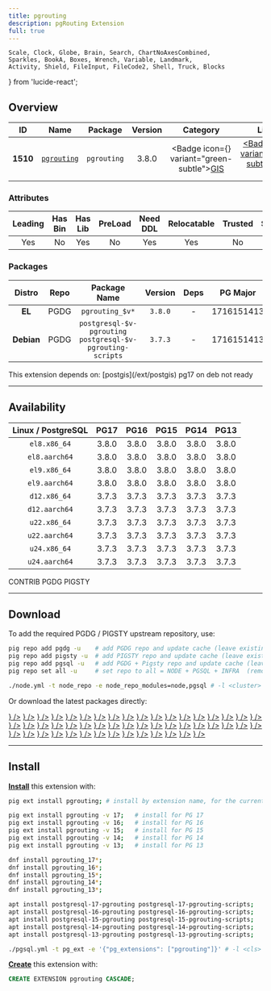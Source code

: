 ```yaml
---
title: pgrouting
description: pgRouting Extension
full: true
---
```


    Scale, Clock, Globe, Brain, Search, ChartNoAxesCombined,
    Sparkles, BookA, Boxes, Wrench, Variable, Landmark,
    Activity, Shield, FileInput, FileCode2, Shell, Truck, Blocks
} from 'lucide-react';

## Overview

| <TooltipIconButton tooltip="Extension unique identifier" side="top">ID</TooltipIconButton> | <TooltipIconButton tooltip="Extension name" side="top">Name</TooltipIconButton> | <TooltipIconButton tooltip="Package name for installation" side="top">Package</TooltipIconButton> | <TooltipIconButton tooltip="Latest available extension version" side="top">Version</TooltipIconButton> | <TooltipIconButton tooltip="Extension category" side="top">Category</TooltipIconButton> | <TooltipIconButton tooltip="Open source license" side="top">License</TooltipIconButton> | <TooltipIconButton tooltip="Programming language" side="top">Lang</TooltipIconButton> |
|:--------:|:--------:|:----------:|:--------------:|:---------------------------------------:|:------------------------------------------------------:|:----:|
| **1510** | [`pgrouting`](https://github.com/pgRouting/pgrouting) | `pgrouting` | 3.8.0 | <Badge icon={<Globe />} variant="green-subtle"><a href="/ext/gis" className="no-underline">GIS</a></Badge> | <a href="/ext/list/license#gpl-20" className="no-underline"><Badge icon={<Scale />} variant="amber-subtle">GPL-2.0</Badge></a> | <a href="/ext/list/lang#c-1"><Badge icon={<FileCode2 />} variant="purple-subtle">C++</Badge></a> |

### Attributes

| <TooltipIconButton tooltip="The Primary Leading extension in the Package" side="top">Leading</TooltipIconButton> | <TooltipIconButton tooltip="Contains binary utils" side="top">Has Bin</TooltipIconButton> | <TooltipIconButton tooltip="Contains .so shared library files" side="top">Has Lib</TooltipIconButton> | <TooltipIconButton tooltip="Requires preloading via shared_preload_libraries" side="top">PreLoad</TooltipIconButton> | <TooltipIconButton tooltip="Requires CREATE EXTENSION DDL command" side="top">Need DDL</TooltipIconButton> | <TooltipIconButton tooltip="Can be installed in any schema" side="top">Relocatable</TooltipIconButton> | <TooltipIconButton tooltip="Can be created by non-superuser" side="top">Trusted</TooltipIconButton> | <TooltipIconButton tooltip="Schemas used by this extension" side="top">Schemas</TooltipIconButton> |
|:-------:|:-------:|:-------:|:-------:|:--------:|:-----------:|:-------:|:-------:|
| Yes | No | Yes | No | Yes | Yes | No | - |

### Packages

| <TooltipIconButton tooltip="Linux distribution family, EL or Debian" side="top">Distro</TooltipIconButton> | <TooltipIconButton tooltip="Package repository" side="top">Repo</TooltipIconButton> | <TooltipIconButton tooltip="The RPM/DEB Package Name Pattern (replace $v with real pg major)" side="top">Package Name</TooltipIconButton> | <TooltipIconButton tooltip="Latest package version" side="top">Version</TooltipIconButton> | <TooltipIconButton tooltip="RPM/DEB Package dependencies" side="top">Deps</TooltipIconButton> | <TooltipIconButton tooltip="Available in these PostgreSQL Major Versions" side="top">PG Major</TooltipIconButton> |
|:----------:|:--------:|:------------------------:|:-----------:|:------------:|:------------------:|
|   **EL**   | <Badge variant="blue-subtle"><span className="font-bold">PGDG</span></Badge> | `pgrouting_$v*` | `3.8.0` | - | <Badge variant="green-subtle">17</Badge><Badge variant="green-subtle">16</Badge><Badge variant="green-subtle">15</Badge><Badge variant="green-subtle">14</Badge><Badge variant="green-subtle">13</Badge> |
| **Debian** | <Badge variant="blue-subtle"><span className="font-bold">PGDG</span></Badge> | `postgresql-$v-pgrouting postgresql-$v-pgrouting-scripts` | `3.7.3` | - | <Badge variant="green-subtle">17</Badge><Badge variant="green-subtle">16</Badge><Badge variant="green-subtle">15</Badge><Badge variant="green-subtle">14</Badge><Badge variant="green-subtle">13</Badge> |


<Callout title="Dependencies" type="warn">
    This extension depends on: [postgis](/ext/postgis)
</Callout>

<Callout title="Comments" type="info">
    pg17 on deb not ready
</Callout>


------

## Availability

| <TooltipIconButton tooltip="Linux Distro Arch / PostgreSQL Major Version" side="top">Linux / PostgreSQL </TooltipIconButton> | **PG17** | **PG16** | **PG15** | **PG14** | **PG13** |
|:-----:|:-----:|:-----:|:-----:|:-----:|:-----:|
| `el8.x86_64` | <Badge variant="blue-subtle">3.8.0</Badge> | <Badge variant="blue-subtle">3.8.0</Badge> | <Badge variant="blue-subtle">3.8.0</Badge> | <Badge variant="blue-subtle">3.8.0</Badge> | <Badge variant="blue-subtle">3.8.0</Badge> |
| `el8.aarch64` | <Badge variant="blue-subtle">3.8.0</Badge> | <Badge variant="blue-subtle">3.8.0</Badge> | <Badge variant="blue-subtle">3.8.0</Badge> | <Badge variant="blue-subtle">3.8.0</Badge> | <Badge variant="blue-subtle">3.8.0</Badge> |
| `el9.x86_64` | <Badge variant="blue-subtle">3.8.0</Badge> | <Badge variant="blue-subtle">3.8.0</Badge> | <Badge variant="blue-subtle">3.8.0</Badge> | <Badge variant="blue-subtle">3.8.0</Badge> | <Badge variant="blue-subtle">3.8.0</Badge> |
| `el9.aarch64` | <Badge variant="blue-subtle">3.8.0</Badge> | <Badge variant="blue-subtle">3.8.0</Badge> | <Badge variant="blue-subtle">3.8.0</Badge> | <Badge variant="blue-subtle">3.8.0</Badge> | <Badge variant="blue-subtle">3.8.0</Badge> |
| `d12.x86_64` | <Badge variant="blue-subtle">3.7.3</Badge> | <Badge variant="blue-subtle">3.7.3</Badge> | <Badge variant="blue-subtle">3.7.3</Badge> | <Badge variant="blue-subtle">3.7.3</Badge> | <Badge variant="blue-subtle">3.7.3</Badge> |
| `d12.aarch64` | <Badge variant="blue-subtle">3.7.3</Badge> | <Badge variant="blue-subtle">3.7.3</Badge> | <Badge variant="blue-subtle">3.7.3</Badge> | <Badge variant="blue-subtle">3.7.3</Badge> | <Badge variant="blue-subtle">3.7.3</Badge> |
| `u22.x86_64` | <Badge variant="blue-subtle">3.7.3</Badge> | <Badge variant="blue-subtle">3.7.3</Badge> | <Badge variant="blue-subtle">3.7.3</Badge> | <Badge variant="blue-subtle">3.7.3</Badge> | <Badge variant="blue-subtle">3.7.3</Badge> |
| `u22.aarch64` | <Badge variant="blue-subtle">3.7.3</Badge> | <Badge variant="blue-subtle">3.7.3</Badge> | <Badge variant="blue-subtle">3.7.3</Badge> | <Badge variant="blue-subtle">3.7.3</Badge> | <Badge variant="blue-subtle">3.7.3</Badge> |
| `u24.x86_64` | <Badge variant="blue-subtle">3.7.3</Badge> | <Badge variant="blue-subtle">3.7.3</Badge> | <Badge variant="blue-subtle">3.7.3</Badge> | <Badge variant="blue-subtle">3.7.3</Badge> | <Badge variant="blue-subtle">3.7.3</Badge> |
| `u24.aarch64` | <Badge variant="blue-subtle">3.7.3</Badge> | <Badge variant="blue-subtle">3.7.3</Badge> | <Badge variant="blue-subtle">3.7.3</Badge> | <Badge variant="blue-subtle">3.7.3</Badge> | <Badge variant="blue-subtle">3.7.3</Badge> |

<Badge variant="green-subtle"><span className="font-black">CONTRIB</span></Badge> <Badge variant="blue-subtle"><span className="font-black">PGDG</span></Badge> <Badge variant="amber-subtle"><span className="font-black">PIGSTY</span></Badge>

------

## Download

To add the required PGDG / PIGSTY upstream repository, use:

```bash tab="pig"
pig repo add pgdg -u    # add PGDG repo and update cache (leave existing repos)
pig repo add pigsty -u  # add PIGSTY repo and update cache (leave existing repos)
pig repo add pgsql -u   # add PGDG + Pigsty repo and update cache (leave existing repos)
pig repo set all -u     # set repo to all = NODE + PGSQL + INFRA  (remove existing repos)
```
```bash tab="pigsty"
./node.yml -t node_repo -e node_repo_modules=node,pgsql # -l <cluster>
```

Or download the latest packages directly:

<Files>
    <Folder name="el8.x86_64">
        <a href="https://download.postgresql.org/pub/repos/yum/17/redhat/rhel-8-x86_64/pgrouting_17-3.8.0-1PGDG.rhel8.x86_64.rpm"><File name="pgrouting_17-3.8.0-1PGDG.rhel8.x86_64.rpm" icon={<Package className="text-emerald-500" />} /></a>
        <a href="https://download.postgresql.org/pub/repos/yum/16/redhat/rhel-8-x86_64/pgrouting_16-3.8.0-1PGDG.rhel8.x86_64.rpm"><File name="pgrouting_16-3.8.0-1PGDG.rhel8.x86_64.rpm" icon={<Package className="text-emerald-500" />} /></a>
        <a href="https://download.postgresql.org/pub/repos/yum/15/redhat/rhel-8-x86_64/pgrouting_15-3.8.0-1PGDG.rhel8.x86_64.rpm"><File name="pgrouting_15-3.8.0-1PGDG.rhel8.x86_64.rpm" icon={<Package className="text-emerald-500" />} /></a>
        <a href="https://download.postgresql.org/pub/repos/yum/14/redhat/rhel-8-x86_64/pgrouting_14-3.8.0-1PGDG.rhel8.x86_64.rpm"><File name="pgrouting_14-3.8.0-1PGDG.rhel8.x86_64.rpm" icon={<Package className="text-emerald-500" />} /></a>
        <a href="https://download.postgresql.org/pub/repos/yum/13/redhat/rhel-8-x86_64/pgrouting_13-3.8.0-1PGDG.rhel8.x86_64.rpm"><File name="pgrouting_13-3.8.0-1PGDG.rhel8.x86_64.rpm" icon={<Package className="text-emerald-500" />} /></a>
    </Folder>
    <Folder name="el8.aarch64">
        <a href="https://download.postgresql.org/pub/repos/yum/17/redhat/rhel-8-aarch64/pgrouting_17-3.8.0-1PGDG.rhel8.aarch64.rpm"><File name="pgrouting_17-3.8.0-1PGDG.rhel8.aarch64.rpm" icon={<Package className="text-orange-500" />} /></a>
        <a href="https://download.postgresql.org/pub/repos/yum/16/redhat/rhel-8-aarch64/pgrouting_16-3.8.0-1PGDG.rhel8.aarch64.rpm"><File name="pgrouting_16-3.8.0-1PGDG.rhel8.aarch64.rpm" icon={<Package className="text-orange-500" />} /></a>
        <a href="https://download.postgresql.org/pub/repos/yum/15/redhat/rhel-8-aarch64/pgrouting_15-3.8.0-1PGDG.rhel8.aarch64.rpm"><File name="pgrouting_15-3.8.0-1PGDG.rhel8.aarch64.rpm" icon={<Package className="text-orange-500" />} /></a>
        <a href="https://download.postgresql.org/pub/repos/yum/14/redhat/rhel-8-aarch64/pgrouting_14-3.8.0-1PGDG.rhel8.aarch64.rpm"><File name="pgrouting_14-3.8.0-1PGDG.rhel8.aarch64.rpm" icon={<Package className="text-orange-500" />} /></a>
        <a href="https://download.postgresql.org/pub/repos/yum/13/redhat/rhel-8-aarch64/pgrouting_13-3.8.0-1PGDG.rhel8.aarch64.rpm"><File name="pgrouting_13-3.8.0-1PGDG.rhel8.aarch64.rpm" icon={<Package className="text-orange-500" />} /></a>
    </Folder>
    <Folder name="el9.x86_64">
        <a href="https://download.postgresql.org/pub/repos/yum/17/redhat/rhel-9-x86_64/pgrouting_17-3.8.0-1PGDG.rhel9.x86_64.rpm"><File name="pgrouting_17-3.8.0-1PGDG.rhel9.x86_64.rpm" icon={<Package className="text-emerald-500" />} /></a>
        <a href="https://download.postgresql.org/pub/repos/yum/16/redhat/rhel-9-x86_64/pgrouting_16-3.8.0-1PGDG.rhel9.x86_64.rpm"><File name="pgrouting_16-3.8.0-1PGDG.rhel9.x86_64.rpm" icon={<Package className="text-emerald-500" />} /></a>
        <a href="https://download.postgresql.org/pub/repos/yum/15/redhat/rhel-9-x86_64/pgrouting_15-3.8.0-1PGDG.rhel9.x86_64.rpm"><File name="pgrouting_15-3.8.0-1PGDG.rhel9.x86_64.rpm" icon={<Package className="text-emerald-500" />} /></a>
        <a href="https://download.postgresql.org/pub/repos/yum/14/redhat/rhel-9-x86_64/pgrouting_14-3.8.0-1PGDG.rhel9.x86_64.rpm"><File name="pgrouting_14-3.8.0-1PGDG.rhel9.x86_64.rpm" icon={<Package className="text-emerald-500" />} /></a>
        <a href="https://download.postgresql.org/pub/repos/yum/13/redhat/rhel-9-x86_64/pgrouting_13-3.8.0-1PGDG.rhel9.x86_64.rpm"><File name="pgrouting_13-3.8.0-1PGDG.rhel9.x86_64.rpm" icon={<Package className="text-emerald-500" />} /></a>
    </Folder>
    <Folder name="el9.aarch64">
        <a href="https://download.postgresql.org/pub/repos/yum/17/redhat/rhel-9-aarch64/pgrouting_17-3.8.0-1PGDG.rhel9.aarch64.rpm"><File name="pgrouting_17-3.8.0-1PGDG.rhel9.aarch64.rpm" icon={<Package className="text-orange-500" />} /></a>
        <a href="https://download.postgresql.org/pub/repos/yum/16/redhat/rhel-9-aarch64/pgrouting_16-3.8.0-1PGDG.rhel9.aarch64.rpm"><File name="pgrouting_16-3.8.0-1PGDG.rhel9.aarch64.rpm" icon={<Package className="text-orange-500" />} /></a>
        <a href="https://download.postgresql.org/pub/repos/yum/15/redhat/rhel-9-aarch64/pgrouting_15-3.8.0-1PGDG.rhel9.aarch64.rpm"><File name="pgrouting_15-3.8.0-1PGDG.rhel9.aarch64.rpm" icon={<Package className="text-orange-500" />} /></a>
        <a href="https://download.postgresql.org/pub/repos/yum/14/redhat/rhel-9-aarch64/pgrouting_14-3.8.0-1PGDG.rhel9.aarch64.rpm"><File name="pgrouting_14-3.8.0-1PGDG.rhel9.aarch64.rpm" icon={<Package className="text-orange-500" />} /></a>
        <a href="https://download.postgresql.org/pub/repos/yum/13/redhat/rhel-9-aarch64/pgrouting_13-3.8.0-1PGDG.rhel9.aarch64.rpm"><File name="pgrouting_13-3.8.0-1PGDG.rhel9.aarch64.rpm" icon={<Package className="text-orange-500" />} /></a>
    </Folder>
    <Folder name="d12.x86_64">
        <a href="https://apt.postgresql.org/pub/repos/apt/pool/main/p/pgrouting/postgresql-17-pgrouting_3.7.3-1.pgdg120+1_arm64.deb"><File name="postgresql-17-pgrouting_3.7.3-1.pgdg120+1_arm64.deb" icon={<Box className="text-emerald-500" />} /></a>
        <a href="https://apt.postgresql.org/pub/repos/apt/pool/main/p/pgrouting/postgresql-16-pgrouting_3.7.3-1.pgdg120+1_arm64.deb"><File name="postgresql-16-pgrouting_3.7.3-1.pgdg120+1_arm64.deb" icon={<Box className="text-emerald-500" />} /></a>
        <a href="https://apt.postgresql.org/pub/repos/apt/pool/main/p/pgrouting/postgresql-15-pgrouting_3.7.3-1.pgdg120+1_arm64.deb"><File name="postgresql-15-pgrouting_3.7.3-1.pgdg120+1_arm64.deb" icon={<Box className="text-emerald-500" />} /></a>
        <a href="https://apt.postgresql.org/pub/repos/apt/pool/main/p/pgrouting/postgresql-14-pgrouting_3.7.3-1.pgdg120+1_arm64.deb"><File name="postgresql-14-pgrouting_3.7.3-1.pgdg120+1_arm64.deb" icon={<Box className="text-emerald-500" />} /></a>
        <a href="https://apt.postgresql.org/pub/repos/apt/pool/main/p/pgrouting/postgresql-13-pgrouting_3.7.3-1.pgdg120+1_arm64.deb"><File name="postgresql-13-pgrouting_3.7.3-1.pgdg120+1_arm64.deb" icon={<Box className="text-emerald-500" />} /></a>
    </Folder>
    <Folder name="d12.aarch64">
        <a href="https://apt.postgresql.org/pub/repos/apt/pool/main/p/pgrouting/postgresql-17-pgrouting_3.7.3-1.pgdg120+1_amd64.deb"><File name="postgresql-17-pgrouting_3.7.3-1.pgdg120+1_amd64.deb" icon={<Box className="text-orange-500" />} /></a>
        <a href="https://apt.postgresql.org/pub/repos/apt/pool/main/p/pgrouting/postgresql-16-pgrouting_3.7.3-1.pgdg120+1_amd64.deb"><File name="postgresql-16-pgrouting_3.7.3-1.pgdg120+1_amd64.deb" icon={<Box className="text-orange-500" />} /></a>
        <a href="https://apt.postgresql.org/pub/repos/apt/pool/main/p/pgrouting/postgresql-15-pgrouting_3.7.3-1.pgdg120+1_amd64.deb"><File name="postgresql-15-pgrouting_3.7.3-1.pgdg120+1_amd64.deb" icon={<Box className="text-orange-500" />} /></a>
        <a href="https://apt.postgresql.org/pub/repos/apt/pool/main/p/pgrouting/postgresql-14-pgrouting_3.7.3-1.pgdg120+1_amd64.deb"><File name="postgresql-14-pgrouting_3.7.3-1.pgdg120+1_amd64.deb" icon={<Box className="text-orange-500" />} /></a>
        <a href="https://apt.postgresql.org/pub/repos/apt/pool/main/p/pgrouting/postgresql-13-pgrouting_3.7.3-1.pgdg120+1_amd64.deb"><File name="postgresql-13-pgrouting_3.7.3-1.pgdg120+1_amd64.deb" icon={<Box className="text-orange-500" />} /></a>
    </Folder>
    <Folder name="u22.x86_64">
        <a href="https://apt.postgresql.org/pub/repos/apt/pool/main/p/pgrouting/postgresql-17-pgrouting_3.7.3-1.pgdg22.04+1_amd64.deb"><File name="postgresql-17-pgrouting_3.7.3-1.pgdg22.04+1_amd64.deb" icon={<Box className="text-emerald-500" />} /></a>
        <a href="https://apt.postgresql.org/pub/repos/apt/pool/main/p/pgrouting/postgresql-16-pgrouting_3.7.3-1.pgdg22.04+1_amd64.deb"><File name="postgresql-16-pgrouting_3.7.3-1.pgdg22.04+1_amd64.deb" icon={<Box className="text-emerald-500" />} /></a>
        <a href="https://apt.postgresql.org/pub/repos/apt/pool/main/p/pgrouting/postgresql-15-pgrouting_3.7.3-1.pgdg22.04+1_amd64.deb"><File name="postgresql-15-pgrouting_3.7.3-1.pgdg22.04+1_amd64.deb" icon={<Box className="text-emerald-500" />} /></a>
        <a href="https://apt.postgresql.org/pub/repos/apt/pool/main/p/pgrouting/postgresql-14-pgrouting_3.7.3-1.pgdg22.04+1_amd64.deb"><File name="postgresql-14-pgrouting_3.7.3-1.pgdg22.04+1_amd64.deb" icon={<Box className="text-emerald-500" />} /></a>
        <a href="https://apt.postgresql.org/pub/repos/apt/pool/main/p/pgrouting/postgresql-13-pgrouting_3.7.3-1.pgdg22.04+1_amd64.deb"><File name="postgresql-13-pgrouting_3.7.3-1.pgdg22.04+1_amd64.deb" icon={<Box className="text-emerald-500" />} /></a>
    </Folder>
    <Folder name="u22.aarch64">
        <a href="https://apt.postgresql.org/pub/repos/apt/pool/main/p/pgrouting/postgresql-17-pgrouting_3.7.3-1.pgdg22.04+1_arm64.deb"><File name="postgresql-17-pgrouting_3.7.3-1.pgdg22.04+1_arm64.deb" icon={<Box className="text-orange-500" />} /></a>
        <a href="https://apt.postgresql.org/pub/repos/apt/pool/main/p/pgrouting/postgresql-16-pgrouting_3.7.3-1.pgdg22.04+1_arm64.deb"><File name="postgresql-16-pgrouting_3.7.3-1.pgdg22.04+1_arm64.deb" icon={<Box className="text-orange-500" />} /></a>
        <a href="https://apt.postgresql.org/pub/repos/apt/pool/main/p/pgrouting/postgresql-15-pgrouting_3.7.3-1.pgdg22.04+1_arm64.deb"><File name="postgresql-15-pgrouting_3.7.3-1.pgdg22.04+1_arm64.deb" icon={<Box className="text-orange-500" />} /></a>
        <a href="https://apt.postgresql.org/pub/repos/apt/pool/main/p/pgrouting/postgresql-14-pgrouting_3.7.3-1.pgdg22.04+1_arm64.deb"><File name="postgresql-14-pgrouting_3.7.3-1.pgdg22.04+1_arm64.deb" icon={<Box className="text-orange-500" />} /></a>
        <a href="https://apt.postgresql.org/pub/repos/apt/pool/main/p/pgrouting/postgresql-13-pgrouting_3.7.3-1.pgdg22.04+1_arm64.deb"><File name="postgresql-13-pgrouting_3.7.3-1.pgdg22.04+1_arm64.deb" icon={<Box className="text-orange-500" />} /></a>
    </Folder>
    <Folder name="u24.x86_64">
        <a href="https://apt.postgresql.org/pub/repos/apt/pool/main/p/pgrouting/postgresql-17-pgrouting_3.7.3-1.pgdg24.04+1_amd64.deb"><File name="postgresql-17-pgrouting_3.7.3-1.pgdg24.04+1_amd64.deb" icon={<Box className="text-emerald-500" />} /></a>
        <a href="https://apt.postgresql.org/pub/repos/apt/pool/main/p/pgrouting/postgresql-16-pgrouting_3.7.3-1.pgdg24.04+1_amd64.deb"><File name="postgresql-16-pgrouting_3.7.3-1.pgdg24.04+1_amd64.deb" icon={<Box className="text-emerald-500" />} /></a>
        <a href="https://apt.postgresql.org/pub/repos/apt/pool/main/p/pgrouting/postgresql-15-pgrouting_3.7.3-1.pgdg24.04+1_amd64.deb"><File name="postgresql-15-pgrouting_3.7.3-1.pgdg24.04+1_amd64.deb" icon={<Box className="text-emerald-500" />} /></a>
        <a href="https://apt.postgresql.org/pub/repos/apt/pool/main/p/pgrouting/postgresql-14-pgrouting_3.7.3-1.pgdg24.04+1_amd64.deb"><File name="postgresql-14-pgrouting_3.7.3-1.pgdg24.04+1_amd64.deb" icon={<Box className="text-emerald-500" />} /></a>
        <a href="https://apt.postgresql.org/pub/repos/apt/pool/main/p/pgrouting/postgresql-13-pgrouting_3.7.3-1.pgdg24.04+1_amd64.deb"><File name="postgresql-13-pgrouting_3.7.3-1.pgdg24.04+1_amd64.deb" icon={<Box className="text-emerald-500" />} /></a>
    </Folder>
    <Folder name="u24.aarch64">
        <a href="https://apt.postgresql.org/pub/repos/apt/pool/main/p/pgrouting/postgresql-17-pgrouting_3.7.3-1.pgdg24.04+1_arm64.deb"><File name="postgresql-17-pgrouting_3.7.3-1.pgdg24.04+1_arm64.deb" icon={<Box className="text-orange-500" />} /></a>
        <a href="https://apt.postgresql.org/pub/repos/apt/pool/main/p/pgrouting/postgresql-16-pgrouting_3.7.3-1.pgdg24.04+1_arm64.deb"><File name="postgresql-16-pgrouting_3.7.3-1.pgdg24.04+1_arm64.deb" icon={<Box className="text-orange-500" />} /></a>
        <a href="https://apt.postgresql.org/pub/repos/apt/pool/main/p/pgrouting/postgresql-15-pgrouting_3.7.3-1.pgdg24.04+1_arm64.deb"><File name="postgresql-15-pgrouting_3.7.3-1.pgdg24.04+1_arm64.deb" icon={<Box className="text-orange-500" />} /></a>
        <a href="https://apt.postgresql.org/pub/repos/apt/pool/main/p/pgrouting/postgresql-14-pgrouting_3.7.3-1.pgdg24.04+1_arm64.deb"><File name="postgresql-14-pgrouting_3.7.3-1.pgdg24.04+1_arm64.deb" icon={<Box className="text-orange-500" />} /></a>
        <a href="https://apt.postgresql.org/pub/repos/apt/pool/main/p/pgrouting/postgresql-13-pgrouting_3.7.3-1.pgdg24.04+1_arm64.deb"><File name="postgresql-13-pgrouting_3.7.3-1.pgdg24.04+1_arm64.deb" icon={<Box className="text-orange-500" />} /></a>
    </Folder>
</Files>

------

## Install

[**Install**](/docs/pgsql/extension/install) this extension with:

```bash tab="pig"
pig ext install pgrouting; # install by extension name, for the current active PG version

pig ext install pgrouting -v 17;   # install for PG 17
pig ext install pgrouting -v 16;   # install for PG 16
pig ext install pgrouting -v 15;   # install for PG 15
pig ext install pgrouting -v 14;   # install for PG 14
pig ext install pgrouting -v 13;   # install for PG 13
```
```bash tab="yum" 
dnf install pgrouting_17*;
dnf install pgrouting_16*;
dnf install pgrouting_15*;
dnf install pgrouting_14*;
dnf install pgrouting_13*;
```
```bash tab="apt" 
apt install postgresql-17-pgrouting postgresql-17-pgrouting-scripts;
apt install postgresql-16-pgrouting postgresql-16-pgrouting-scripts;
apt install postgresql-15-pgrouting postgresql-15-pgrouting-scripts;
apt install postgresql-14-pgrouting postgresql-14-pgrouting-scripts;
apt install postgresql-13-pgrouting postgresql-13-pgrouting-scripts;
```
```bash tab="ansible"
./pgsql.yml -t pg_ext -e '{"pg_extensions": ["pgrouting"]}' # -l <cls>
```

[**Create**](/docs/pgsql/extension/create) this extension with:

```sql
CREATE EXTENSION pgrouting CASCADE;
```


